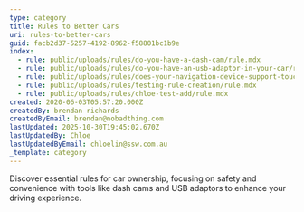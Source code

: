 ```yaml
---
type: category
title: Rules to Better Cars
uri: rules-to-better-cars
guid: facb2d37-5257-4192-8962-f58801bc1b9e
index:
  - rule: public/uploads/rules/do-you-have-a-dash-cam/rule.mdx
  - rule: public/uploads/rules/do-you-have-an-usb-adaptor-in-your-car/rule.mdx
  - rule: public/uploads/rules/does-your-navigation-device-support-touch/rule.mdx
  - rule: public/uploads/rules/testing-rule-creation/rule.mdx
  - rule: public/uploads/rules/chloe-test-add/rule.mdx
created: 2020-06-03T05:57:20.000Z
createdBy: brendan richards
createdByEmail: brendan@nobadthing.com
lastUpdated: 2025-10-30T19:45:02.670Z
lastUpdatedBy: Chloe
lastUpdatedByEmail: chloelin@ssw.com.au
_template: category
---
```


Discover essential rules for car ownership, focusing on safety and convenience with tools like dash cams and USB adaptors to enhance your driving experience.
